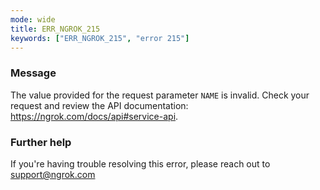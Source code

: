 ```yaml
---
mode: wide
title: ERR_NGROK_215
keywords: ["ERR_NGROK_215", "error 215"]
---
```


### Message

The value provided for the request parameter `NAME` is invalid. Check your request and review the API documentation: https://ngrok.com/docs/api#service-api.

### Further help

If you're having trouble resolving this error, please reach out to [support@ngrok.com](mailto:support@ngrok.com?subject=Help%20with%20ERR_NGROK_215)
